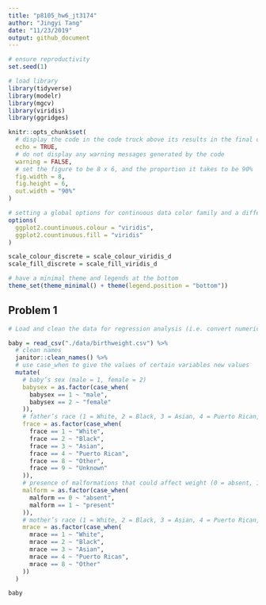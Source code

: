 ```yaml
---
title: "p8105_hw6_jt3174"
author: "Jingyi Tang"
date: "11/23/2019"
output: github_document
---
```


```r

# ensure reproductivity
set.seed(1)

# load library
library(tidyverse)
library(modelr)
library(mgcv)
library(viridis)
library(ggridges)

knitr::opts_chunk$set(
  # display the code in the code truck above its results in the final document
  echo = TRUE,
  # do not display any warning messages generated by the code
  warning = FALSE,
  # set the figure to be 8 x 6, and the proportion it takes to be 90%
  fig.width = 8,
  fig.height = 6, 
  out.width = "90%"
)

# setting a global options for continuous data color family and a different format to set discrete data to have a color family
options(
  ggplot2.countinuous.colour = "viridis",
  ggplot2.countinuous.fill = "viridis"
)

scale_colour_discrete = scale_colour_viridis_d
scale_fill_discrete = scale_fill_viridis_d

# have a minimal theme and legends at the bottom
theme_set(theme_minimal() + theme(legend.position = "bottom"))

```


## Problem 1

```r

# Load and clean the data for regression analysis (i.e. convert numeric to factor where appropriate, check for missing data, etc.).

baby = read_csv("./data/birthweight.csv") %>% 
  # clean names
  janitor::clean_names() %>% 
  # use case_when to give the values of certain variables new values
  mutate(
    # baby’s sex (male = 1, female = 2)
    babysex = as.factor(case_when(
      babysex == 1 ~ "male",
      babysex == 2 ~ "female"
    )),
    # father’s race (1 = White, 2 = Black, 3 = Asian, 4 = Puerto Rican, 8 = Other, 9 = Unknown)
    frace = as.factor(case_when(
      frace == 1 ~ "White",
      frace == 2 ~ "Black",
      frace == 3 ~ "Asian",
      frace == 4 ~ "Puerto Rican",
      frace == 8 ~ "Other",
      frace == 9 ~ "Unknown"
    )),
    # presence of malformations that could affect weight (0 = absent, 1 = present)
    malform = as.factor(case_when(
      malform == 0 ~ "absent",
      malform == 1 ~ "present"
    )),
    # mother’s race (1 = White, 2 = Black, 3 = Asian, 4 = Puerto Rican, 8 = Other)
    mrace = as.factor(case_when(
      mrace == 1 ~ "White",
      mrace == 2 ~ "Black",
      mrace == 3 ~ "Asian",
      mrace == 4 ~ "Puerto Rican",
      mrace == 8 ~ "Other"
    ))
  )

baby

```

